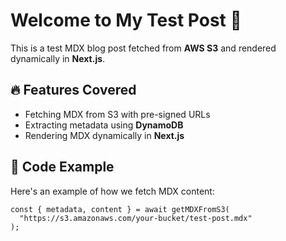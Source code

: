 # Welcome to My Test Post 🎉

This is a test MDX blog post fetched from **AWS S3** and rendered dynamically in **Next.js**.

## 🔥 Features Covered

- Fetching MDX from S3 with pre-signed URLs
- Extracting metadata using **DynamoDB**
- Rendering MDX dynamically in **Next.js**

## 📌 Code Example

Here's an example of how we fetch MDX content:

```tsx
const { metadata, content } = await getMDXFromS3(
  "https://s3.amazonaws.com/your-bucket/test-post.mdx"
);
```

